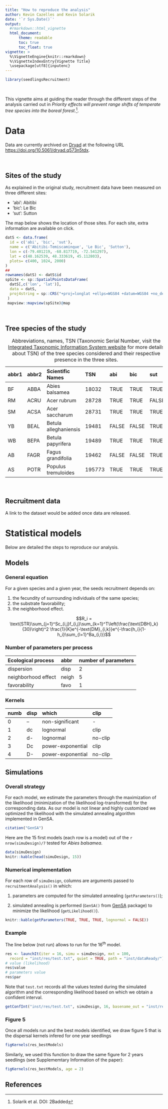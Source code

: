 ```yaml
---
title: "How to reproduce the analysis"
author: Kevin Cazelles and Kevin Solarik
date: '`r Sys.Date()`'
output:
  #rmarkdown::html_vignette
  html_document:
      theme: readable
      toc: true
      toc_float: true
vignette: >
  %\VignetteEngine{knitr::rmarkdown}
  %\VignetteIndexEntry{Vignette Title}
  \usepackage[utf8]{inputenc}
---
```



```r
library(seedlingsRecruitment)
```

<br>

This vignette aims at guiding the reader through the different steps of the
analysis carried out in *Priority effects will prevent range shifts of temperate tree species into the boreal forest.*[^not1].

# Data

Data are currently archived on [Dryad](https://datadryad.org/stash) at the following URL <https://doi.org/10.5061/dryad.q573n5tdx>.

<br>

## Sites of the study

As explained in the original study, recruitment data have been measured on three different sites:

- 'abi': Abitibi
- 'bic': Le Bic
- 'sut': Sutton

The map below shows the location of those sites. For each site, extra information are available on click.

```r
datS <- data.frame(
  id = c('abi', 'bic', 'sut'),
  name = c('Abitibi-Temiscaminque', 'Le Bic', 'Sutton'),
  lon = c(-79.401219, -68.817719, -72.541297),
  lat = c(48.162539, 48.333619, 45.112803),
  plots= c(400, 1024, 2000)
)
##
rownames(datS) <- datS$id
spSite <- sp::SpatialPointsDataFrame(
  datS[,c('lon', 'lat')],
  data = datS,
  proj4string = sp::CRS("+proj=longlat +ellps=WGS84 +datum=WGS84 +no_defs +towgs84=0,0,0")
 )
 mapview::mapview(spSite)@map
```


<br>

## Tree species of the study

| abbr1 | abbr2 | Scientific Names      | TSN    |abi   |bic   |sut   |
|:------|:------|:----------------------|:-------|:-----|:-----|:-----|
| BF    | ABBA  | Abies balsamea        | 18032  |TRUE  |TRUE  |TRUE  |
| RM    | ACRU  | Acer rubrum           | 28728  |TRUE  |TRUE  |FALSE |
| SM    | ACSA  | Acer saccharum        | 28731  |TRUE  |TRUE  |TRUE  |
| YB    | BEAL  | Betula alleghaniensis | 19481  |FALSE |FALSE |TRUE  |
| WB    | BEPA  | Betula papyrifera     | 19489  |TRUE  |TRUE  |TRUE  |
| AB    | FAGR  | Fagus grandifolia     | 19462  |FALSE |FALSE |TRUE  |
| AS    | POTR  | Populus tremuloides   | 195773 |TRUE  |TRUE  |TRUE  |

: Abbreviations, names, TSN (Taxonomic Serial Number, visit the [Integrated
  Taxonomic Information System website](https://www.itis.gov/pdf/faq_itis_tsn.pdf)
  for more details about TSN) of the tree species considered and their
  respective presence in the three sites.


<br>

## Recruitment data

A link to the dataset would be added once data are released.
<!-- even as rda... -->






# Statistical models

Below are detailed the steps to reproduce our analysis.

## Models

### General equation

For a given species and a given year, the seeds recruitment depends on:

1. the fecundity of surrounding individuals of the same species;
2. the substrate favorability;
3. the neighborhood effect.


$$R_i = \text{STR}\sum_{j=1}^Sc_{i,j}f_{i,j}\sum_{k=1}^T\left(\frac{\text{DBH}_k}{30}\right)^2 \frac{1}{K}e^{-\text{DM}_{i,k}}e^{-\frac{h_i}{1-h_i}\sum_{l=1}^Ba_{i,l}}$$



### Number of parameters per process

| Ecological process  |abbr  |number of parameters|
|:--------------------|:-----|:-------------------|
| dispersion          |disp  |2                   |
| neighborhood effect |neigh |5                   |
| favorability        |favo  |1                   |



### Kernels

| numb | disp | which            | clip  |
|:-----|:-----|:-----------------|:------|
|0     |--    |non-significant   | -     |
|1     |dc    |lognormal         |clip   |
|2     |d-    |lognormal         |no-clip|
|3     |Dc    |power-exponential |clip   |
|4     |D-    |power-exponential |no-clip|



## Simulations

### Overall strategy

For each model, we estimate the parameters through the maximization of the
likelihood (minimization of the likelihood log-transformed) for the
corresponding data. As our model is not linear and highly customized we
optimized the likelihood with the simulated annealing algorithm implemented in
GenSA.

```r
citation("GenSA")
```


Here are the 15 first models (each row is a model) out of the
`r nrow(simuDesign)/7` tested for *Abies balsamea*.


```r
data(simuDesign)
knitr::kable(head(simuDesign, 15))
```



### Numerical implementation

For each row of `simuDesign`, columns are arguments passed to
`recruitmentAnalysis()` in which:

1. parameters are computed for the simulated annealing (`getParameters()`);

2. simulated annealing is performed (`GenSA()` from [GenSA](https://cran.r-project.org/web/packages/GenSA/index.html) package) to minimize the likelihood (`getLikelihood()`).


```r
knitr::kable(getParameters(TRUE, TRUE, TRUE, lognormal = FALSE))
```


### Example

The line below (not run) allows to run for the 16<sup>th</sup> model.

```r
res <- launchIt(iter = 16, simu = simuDesign, mxt = 100,
  record = "inst/res/test.txt", quiet = TRUE, path = "inst/dataReady/")
# value (likelihood)
res$value
# parameters value
res$par
```

Note that `test.txt` records all the values tested during the simulated algorithm and the corresponding likelihood based on which we obtain a confident interval.

```r
getConfInt("inst/res/test.txt", simuDesign, 16, basename_out = "inst/resf_")
```

### Figure 5

Once all models run and the best models identified, we draw figure 5 that is the dispersal kernels infered for one year seedlings


```r
figKernels(res_bestModels)
```

Similarly, we used this function to draw the same figure for 2 years seedlings (see Supplememtary Information of the paper):

```r
figKernels(res_bestModels, age = 2)
```


## References


[^not1]: Solarik et al. DOI: 2Badded
